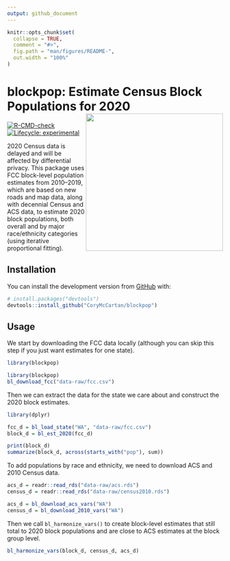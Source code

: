 ```yaml
---
output: github_document
---
```


<!-- README.md is generated from README.Rmd. Please edit that file -->

```r
knitr::opts_chunk$set(
  collapse = TRUE,
  comment = "#>",
  fig.path = "man/figures/README-",
  out.width = "100%"
)
```

# **blockpop**: Estimate Census Block Populations for 2020 <a href='https://corymccartan.github.io/blockpop'><img src='man/figures/logo.png' align="right" height="320" /></a>

<!-- badges: start -->
[![R-CMD-check](https://github.com/CoryMcCartan/blockpop/workflows/R-CMD-check/badge.svg)](https://github.com/CoryMcCartan/blockpop/actions)
[![Lifecycle: experimental](https://img.shields.io/badge/lifecycle-experimental-orange.svg)](https://lifecycle.r-lib.org/articles/stages.html#experimental)
<!-- badges: end -->

2020 Census data is delayed and will be affected by differential privacy.
This package uses FCC block-level population estimates from 2010--2019, which
are based on new roads and map data, along with decennial Census and ACS data,
to estimate 2020 block populations, both overall and by major race/ethnicity
categories (using iterative proportional fitting).

## Installation

You can install the development version from [GitHub](https://github.com/) with:

``` r
# install.packages("devtools")
devtools::install_github("CoryMcCartan/blockpop")
```

## Usage

We start by downloading the FCC data locally (although you can skip this
step if you just want estimates for one state).

```r
library(blockpop)
```

```r
library(blockpop)
bl_download_fcc("data-raw/fcc.csv")
```

Then we can extract the data for the state we care about and construct the 2020 
block estimates.

```r
library(dplyr)

fcc_d = bl_load_state("WA", "data-raw/fcc.csv")
block_d = bl_est_2020(fcc_d)

print(block_d)
summarize(block_d, across(starts_with("pop"), sum))
```

To add populations by race and ethnicity, we need to download ACS and 2010
Census data. 

```r
acs_d = readr::read_rds("data-raw/acs.rds")
census_d = readr::read_rds("data-raw/census2010.rds")
```
```r
acs_d = bl_download_acs_vars("WA")
census_d = bl_download_2010_vars("WA")
```

Then we call `bl_harmonize_vars()` to create block-level estimates
that still total to 2020 block populations and are close to ACS estimates at
the block group level.

```r
bl_harmonize_vars(block_d, census_d, acs_d)
```

